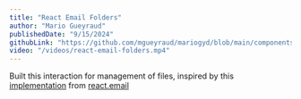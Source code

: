 ```yaml
---
title: "React Email Folders"
author: "Mario Gueyraud"
publishedDate: "9/15/2024"
githubLink: "https://github.com/mgueyraud/mariogyd/blob/main/components/lab/ReactEmailFolders.tsx"
video: "/videos/react-email-folders.mp4"
---
```


Built this interaction for management of files, inspired by this [implementation](https://demo.react.email/) from [react.email](https://react.email/)

<ReactEmailFolders />
